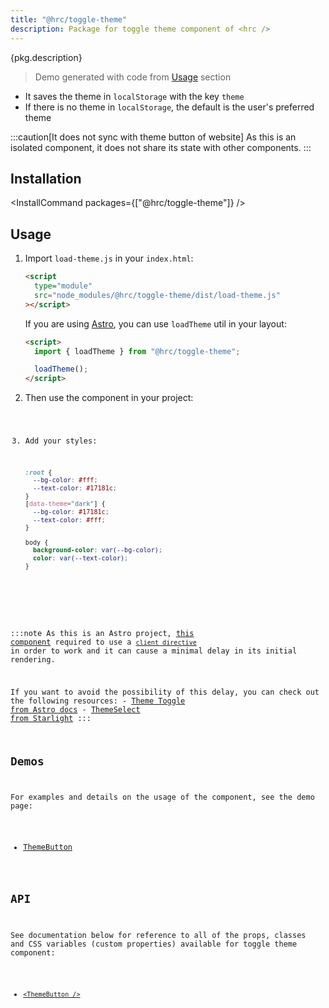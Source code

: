 ```yaml
---
title: "@hrc/toggle-theme"
description: Package for toggle theme component of <hrc />
---
```



<p>{pkg.description}</p>

<Demo>
  <PackageDemo client:only="react" />
</Demo>

> Demo generated with code from [Usage](#usage) section

- It saves the theme in `localStorage` with the key `theme`
- If there is no theme in `localStorage`, the default is the user's preferred
  theme

:::caution[It does not sync with theme button of website]
As this is an isolated component, it does not share its state with other
components.
:::

## Installation

<InstallCommand packages={["@hrc/toggle-theme"]} />

## Usage

<Steps>

1. Import `load-theme.js` in your `index.html`:

   ```html
   <script
     type="module"
     src="node_modules/@hrc/toggle-theme/dist/load-theme.js"
   ></script>
   ```

   If you are using [Astro](https://astro.build/), you can use `loadTheme` util
   in your layout:

   ```html
   <script>
     import { loadTheme } from "@hrc/toggle-theme";

     loadTheme();
   </script>
   ```

2. Then use the component in your project:

   <Code code={demoCode} lang="jsx" />

3. Add your styles:

   ```css
   :root {
     --bg-color: #fff;
     --text-color: #17181c;
   }
   [data-theme="dark"] {
     --bg-color: #17181c;
     --text-color: #fff;
   }

   body {
     background-color: var(--bg-color);
     color: var(--text-color);
   }
   ```

</Steps>

:::note
  As this is an Astro project, [this component](https://github.com/Hdoc1509/hrc/blob/master/website/src/components/ThemeSelect.astro)
  required to use a [`client directive`](https://docs.astro.build/en/reference/directives-reference/)
  in order to work and it can cause a minimal delay in its initial rendering.

  If you want to avoid the possibility of this delay, you can check out the
  following resources:
    - [Theme Toggle from Astro docs](https://docs.astro.build/en/tutorial/6-islands/2/)
    - [ThemeSelect from Starlight](https://starlight.astro.build/reference/overrides/#themeselect)
:::

## Demos

For examples and details on the usage of the component, see the demo page:

- [ThemeButton](/hrc/components/theme-button)

## API

See documentation below for reference to all of the props, classes and CSS
variables (custom properties) available for toggle theme component:

- [`<ThemeButton />`](/hrc/api/theme-button)

